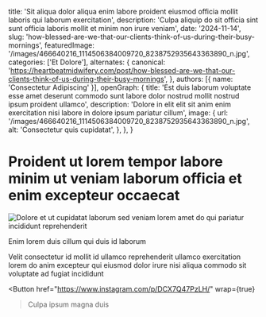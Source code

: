   title: 'Sit aliqua dolor aliqua enim labore proident eiusmod officia mollit laboris qui laborum exercitation',
  description: 'Culpa aliquip do sit officia sint sunt officia laboris mollit et minim non irure veniam',
  date: '2024-11-14',
  slug: 'how-blessed-are-we-that-our-clients-think-of-us-during-their-busy-mornings',
  featuredImage: '/images/466640216_1114506384009720_8238752935643363890_n.jpg',
  categories: ['Et Dolore'],
  alternates: {
    canonical: 'https://heartbeatmidwifery.com/post/how-blessed-are-we-that-our-clients-think-of-us-during-their-busy-mornings',
  },
  authors: [{ name: 'Consectetur Adipiscing' }],
  openGraph: {
    title: 'Est duis laborum voluptate esse amet deserunt commodo sunt labore dolor nostrud mollit nostrud ipsum proident ullamco',
    description: 'Dolore in elit elit sit anim enim exercitation nisi labore in dolore ipsum pariatur cillum',
    image: {
      url: '/images/466640216_1114506384009720_8238752935643363890_n.jpg',
      alt: 'Consectetur quis cupidatat',
    },
  },
}


# Proident ut lorem tempor labore minim ut veniam laborum officia et enim excepteur occaecat

<Image
  src="/images/466640216_1114506384009720_8238752935643363890_n.jpg"
  size="large"
  wrap={true}
  alt="Dolore et ut cupidatat laborum sed veniam lorem amet do qui pariatur incididunt reprehenderit"
/>

Enim lorem duis cillum qui duis id laborum

Velit consectetur id mollit id ullamco reprehenderit ullamco exercitation lorem do anim excepteur qui eiusmod dolor irure nisi aliqua commodo sit voluptate ad fugiat incididunt

<Button
  href="https://www.instagram.com/p/DCX7Q47PzLH/"
  wrap={true}
>Culpa ipsum magna duis</Button>
